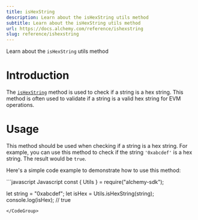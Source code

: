 ```yaml
---
title: isHexString
description: Learn about the isHexString utils method
subtitle: Learn about the isHexString utils method
url: https://docs.alchemy.com/reference/ishexstring
slug: reference/ishexstring
---
```


Learn about the `isHexString` utils method

# Introduction

The [`isHexString`](https://docs.ethers.org/v5/api/utils/bytes/#utils-isHexString) method is used to check if a string is a hex string. This method is often used to validate if a string is a valid hex string for EVM operations.

# Usage

This method should be used when checking if a string is a hex string. For example, you can use this method to check if the string `'0xabcdef'` is a hex string. The result would be `true`.

Here's a simple code example to demonstrate how to use this method:

<CodeGroup>
  ```javascript Javascript
  const { Utils } = require("alchemy-sdk");

  let string = "0xabcdef";
  let isHex = Utils.isHexString(string); 
  console.log(isHex); // true
  ```
</CodeGroup>
